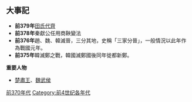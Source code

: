 {{Unreferenced|time=2018-08-19T15:58:50+00:00}}
{{DecadeTOC|-379}}
==大事記==
*'''前379年'''[[田氏代齊|田氏代齊]]
*'''前378年'''秦獻公任用商鞅變法
*'''前376年'''趙、魏、韓滅晉，三分其地，史稱「三家分晉」，一般情況以此年作為戰國元年。
*'''前375年'''韓滅鄭之戰，韓國滅鄭國後同年徙都新鄭。


'''重要人物'''
*[[楚肅王|楚肅王]]、[[魏武侯|魏武侯]]

[[Category:前370年代|]]
[[Category:前4世纪各年代|Category:前4世纪各年代]]
